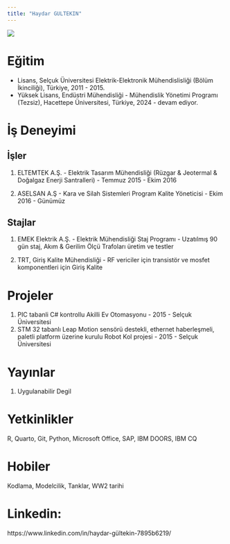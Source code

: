 ```yaml
---
title: "Haydar GULTEKIN"
---
```


![](images/IMG_3488.jpg){fig-align="center"}

# Eğitim

-   Lisans, Selçuk Üniversitesi Elektrik-Elektronik Mühendislisliği (Bölüm İkinciliği), Türkiye, 2011 - 2015.
-   Yüksek Lisans, Endüstri Mühendisliği - Mühendislik Yönetimi Programı (Tezsiz), Hacettepe Üniversitesi, Türkiye, 2024 - devam ediyor.

# İş Deneyimi

## İşler

1.  ELTEMTEK A.Ş. - Elektrik Tasarım Mühendisliği (Rüzgar & Jeotermal & Doğalgaz Enerji Santralleri) - Temmuz 2015 - Ekim 2016

2.  ASELSAN A.Ş - Kara ve Silah Sistemleri Program Kalite Yöneticisi - Ekim 2016 - Günümüz

## Stajlar

1.  EMEK Elektrik A.Ş. - Elektrik Mühendisliği Staj Programı - Uzatılmış 90 gün staj, Akım & Gerilim Ölçü Trafoları üretim ve testler

2.  TRT, Giriş Kalite Mühendisliği - RF vericiler için transistör ve mosfet komponentleri için Giriş Kalite

# Projeler

1.  PIC tabanli C# kontrollu Akilli Ev Otomasyonu - 2015 - Selçuk Üniversitesi
2.  STM 32 tabanlı Leap Motion sensörü destekli, ethernet haberleşmeli, paletli platform üzerine kurulu Robot Kol projesi - 2015 - Selçuk Üniversitesi

# Yayınlar

1.  Uygulanabilir Degil

# Yetkinlikler

R, Quarto, Git, Python, Microsoft Office, SAP, IBM DOORS, IBM CQ

# Hobiler

Kodlama, Modelcilik, Tanklar, WW2 tarihi

# Linkedin: 

https://www.linkedin.com/in/haydar-gültekin-7895b6219/

